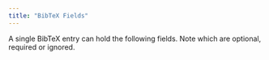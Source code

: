 ```yaml
---
title: "BibTeX Fields"
---
```


A single BibTeX entry can hold the following fields. Note which are optional, required or ignored.



<CardGrid>
    <LinkCard
        href="/fields/address/"
        title="address"
        description="The address of the publisher or institution, typically the city."
    />
    <LinkCard
        href="/fields/annote/"
        title="annote"
        description="Annotations for the bibliography, providing additional context or remarks."
    />
    <LinkCard
        href="/fields/author/"
        title="author"
        description="The authors of the work, typically listed in order of contribution."
    />
    <LinkCard
        href="/fields/booktitle/"
        title="booktitle"
        description="The title of the book when referencing a part of it, such as a chapter."
    />
    <LinkCard
        href="/fields/chapter/"
        title="chapter"
        description="The specific chapter or section number within a larger work."
    />
    <LinkCard
        href="/fields/crossref/"
        title="crossref"
        description="Cross-referencing another BibTeX entry, useful for connecting related works."
    />
    <LinkCard
        href="/fields/doi/"
        title="doi"
        description="The Digital Object Identifier, a unique code for electronic publications."
    />
    <LinkCard
        href="/fields/edition/"
        title="edition"
        description="The edition of the book or publication, often specified for later editions."
    />
    <LinkCard
        href="/fields/editor/"
        title="editor"
        description="The editors of a book or collection, often in place of authors for edited volumes."
    />
    <LinkCard
        href="/fields/email/"
        title="email"
        description="The email address associated with the work or the primary contact."
    />
    <LinkCard
        href="/fields/fields/"
        title="BibTeX Fields"
        description="A comprehensive list of all fields available for defining references in BibTeX."
    />
    <LinkCard
        href="/fields/howpublished/"
        title="howpublished"
        description="The method or medium of publication, especially for unconventional formats."
    />
    <LinkCard
        href="/fields/institution/"
        title="institution"
        description="The institution responsible for the work, often for technical reports."
    />
    <LinkCard
        href="/fields/journal/"
        title="journal"
        description="The academic journal in which the work was published."
    />
    <LinkCard
        href="/fields/month/"
        title="month"
        description="The month of publication, which can be combined with the year field."
    />
    <LinkCard
        href="/fields/note/"
        title="note"
        description="Additional notes or information related to the reference."
    />
    <LinkCard
        href="/fields/number/"
        title="number"
        description="The number of a journal, magazine, technical report, or other serialized publication."
    />
    <LinkCard
        href="/fields/organization/"
        title="organization"
        description="The organization responsible for hosting a conference or publishing a manual."
    />
    <LinkCard
        href="/fields/pages/"
        title="pages"
        description="The page range for the referenced material, usually denoted as start-end."
    />
    <LinkCard
        href="/fields/publisher/"
        title="publisher"
        description="The entity responsible for publishing the work, whether a company or institution."
    />
    <LinkCard
        href="/fields/school/"
        title="school"
        description="The academic institution where a thesis or dissertation was presented."
    />
    <LinkCard
        href="/fields/series/"
        title="series"
        description="The series of books or journals in which the work was published."
    />
    <LinkCard
        href="/fields/title/"
        title="title"
        description="The main title of the referenced work."
    />
    <LinkCard
        href="/fields/type/"
        title="type"
        description="The specific type of a technical report or thesis."
    />
    <LinkCard
        href="/fields/volume/"
        title="volume"
        description="The volume of a book or journal, especially for multi-volume works."
    />
    <LinkCard
        href="/fields/year/"
        title="year"
        description="The year of publication or presentation of the work."
    />
</CardGrid>
